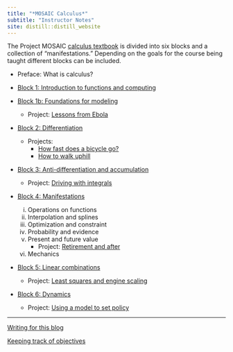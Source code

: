 ```yaml
---
title: "*MOSAIC Calculus*"
subtitle: "Instructor Notes"
site: distill::distill_website
---
```


The Project MOSAIC [calculus textbook](https://projectmosaic.github.io/MOSAIC-Calculus) is divided into six blocks and a collection of "manifestations." Depending on the goals for the course being taught different blocks can be included.

- Preface: What is calculus?

- [Block 1: Introduction to functions and computing](Block-1.html)

- [Block 1b: Foundations for modeling](Block-2.html)
    - Project: [Lessons from Ebola](Projects/Lessons-from-ebola/Lessons-from-ebola.html)

- [Block 2: Differentiation](Block-3.html)
    - Projects:
        - [How fast does a bicycle go?](Projects/Biking/Biking-speed.html)
        - [How to walk uphill](Projects/Walking/Walking-uphill.html)

- [Block 3: Anti-differentiation and accumulation](Block-4.html)
    - Project: [Driving with integrals](Projects/Fuel-consumption/narrative.html)

- [Block 4: Manifestations](manifestations.html)
    i. Operations on functions
    ii. Interpolation and splines
    iii. Optimization and constraint
    iv. Probability and evidence
    v. Present and future value
        - Project: [Retirement and after](Projects/Expectation/expectation.html)
    vi. Mechanics

- [Block 5: Linear combinations](Block-5.html)
    - Project: [Least squares and engine scaling](Projects/Engine-scaling/Engine-scaling.html)

- [Block 6: Dynamics](Block-6.html)
    - Project: [Using a model to set policy](Projects/SIR-model/using-the-SIR-model.html)


    
-----

[Writing for this blog](writing-instructions.html)

[Keeping track of objectives](ObjectiveTracking/Using-objectives.html)
